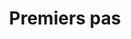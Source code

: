 ---
source-updated-at: 2025-05-16T04:52:11.000Z
translation-updated-at: 2025-06-06T16:49:35.269Z
title: Premiers pas
description: Apprenez à créer des applications web full-stack avec Next.js.
---